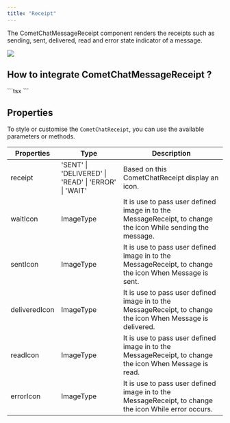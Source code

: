 ```yaml
---
title: "Receipt"
---
```


The CometChatMessageReceipt component renders the receipts such as sending, sent, delivered, read and error state indicator of a message.

<Frame>
  <img src="/images/f82a1b5b-a1w8ok8jbsn50ui54tdfv1qqk5yregcweimaoo5kdk2eymhorifbpx6ksagig4g7-c4c6ce1ea172a4f9d33782a390b4aeee.png" />
</Frame>

## How to integrate CometChatMessageReceipt ?

<Tabs>
<Tab title="TypeScript">
```tsx
<CometChatReceipt
    receipt={status}
    deliveredIcon={deliveredIcon}
    errorIcon={errorIcon}
    readIcon={readIcon}
    sentIcon={sentIcon}
    waitIcon={waitingIcon}
  />
```

</Tab>

</Tabs>

## Properties

To style or customise the `CometChatReceipt`, you can use the available parameters or methods.

| Properties    | Type                                                 | Description                                                                                                  |
| ------------- | ---------------------------------------------------- | ------------------------------------------------------------------------------------------------------------ |
| receipt       | 'SENT' \| 'DELIVERED' \| 'READ' \| 'ERROR' \| 'WAIT' | Based on this CometChatReceipt display an icon.                                                              |
| waitIcon      | ImageType                                            | It is use to pass user defined image in to the MessageReceipt, to change the icon While sending the message. |
| sentIcon      | ImageType                                            | It is use to pass user defined image in to the MessageReceipt, to change the icon When Message is sent.      |
| deliveredIcon | ImageType                                            | It is use to pass user defined image in to the MessageReceipt, to change the icon When Message is delivered. |
| readIcon      | ImageType                                            | It is use to pass user defined image in to the MessageReceipt, to change the icon When Message is read.      |
| errorIcon     | ImageType                                            | It is use to pass user defined image in to the MessageReceipt, to change the icon While error occurs.        |
